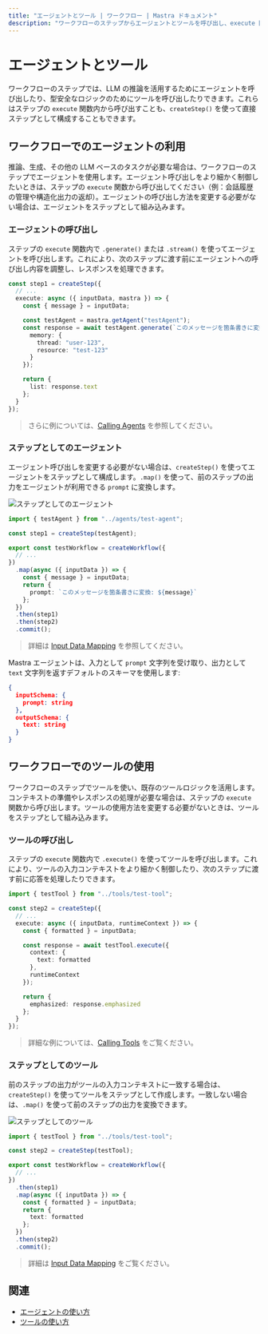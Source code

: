 ```yaml
---
title: "エージェントとツール | ワークフロー | Mastra ドキュメント"
description: "ワークフローのステップからエージェントとツールを呼び出し、execute 関数の実行とステップの合成のどちらを使うべきかを学びます。"
---
```


# エージェントとツール

ワークフローのステップでは、LLM の推論を活用するためにエージェントを呼び出したり、型安全なロジックのためにツールを呼び出したりできます。これらはステップの `execute` 関数内から呼び出すことも、`createStep()` を使って直接ステップとして構成することもできます。

## ワークフローでのエージェントの利用

推論、生成、その他の LLM ベースのタスクが必要な場合は、ワークフローのステップでエージェントを使用します。エージェント呼び出しをより細かく制御したいときは、ステップの `execute` 関数から呼び出してください（例：会話履歴の管理や構造化出力の返却）。エージェントの呼び出し方法を変更する必要がない場合は、エージェントをステップとして組み込みます。

### エージェントの呼び出し

ステップの `execute` 関数内で `.generate()` または `.stream()` を使ってエージェントを呼び出します。これにより、次のステップに渡す前にエージェントへの呼び出し内容を調整し、レスポンスを処理できます。

```typescript {7-12} filename="src/mastra/workflows/test-workflow.ts" showLineNumbers copy
const step1 = createStep({
  // ...
  execute: async ({ inputData, mastra }) => {
    const { message } = inputData;

    const testAgent = mastra.getAgent("testAgent");
    const response = await testAgent.generate(`このメッセージを箇条書きに変換: ${message}`, {
      memory: {
        thread: "user-123",
        resource: "test-123"
      }
    });

    return {
      list: response.text
    };
  }
});
```

> さらに例については、[Calling Agents](../../examples/agents/calling-agents.mdx) を参照してください。


### ステップとしてのエージェント

エージェント呼び出しを変更する必要がない場合は、`createStep()` を使ってエージェントをステップとして構成します。`.map()` を使って、前のステップの出力をエージェントが利用できる `prompt` に変換します。

![ステップとしてのエージェント](/image/workflows/workflows-agent-tools-agent-step.jpg)

```typescript {1,3,8-13} filename="src/mastra/workflows/test-workflow.ts" showLineNumbers copy
import { testAgent } from "../agents/test-agent";

const step1 = createStep(testAgent);

export const testWorkflow = createWorkflow({
  // ...
})
  .map(async ({ inputData }) => {
    const { message } = inputData;
    return {
      prompt: `このメッセージを箇条書きに変換: ${message}`
    };
  })
  .then(step1)
  .then(step2)
  .commit();
```

> 詳細は [Input Data Mapping](./input-data-mapping.mdx) を参照してください。

Mastra エージェントは、入力として `prompt` 文字列を受け取り、出力として `text` 文字列を返すデフォルトのスキーマを使用します:

```json
{
  inputSchema: {
    prompt: string
  },
  outputSchema: {
    text: string
  }
}
```


## ワークフローでのツールの使用

ワークフローのステップでツールを使い、既存のツールロジックを活用します。コンテキストの準備やレスポンスの処理が必要な場合は、ステップの `execute` 関数から呼び出します。ツールの使用方法を変更する必要がないときは、ツールをステップとして組み込みます。

### ツールの呼び出し

ステップの `execute` 関数内で `.execute()` を使ってツールを呼び出します。これにより、ツールの入力コンテキストをより細かく制御したり、次のステップに渡す前に応答を処理したりできます。

```typescript {8-13,16} filename="src/mastra/workflows/test-workflow.ts" showLineNumbers copy
import { testTool } from "../tools/test-tool";

const step2 = createStep({
  // ...
  execute: async ({ inputData, runtimeContext }) => {
    const { formatted } = inputData;

    const response = await testTool.execute({
      context: {
        text: formatted
      },
      runtimeContext
    });

    return {
      emphasized: response.emphasized
    };
  }
});
```

> 詳細な例については、[Calling Tools](../../examples/tools/calling-tools.mdx) をご覧ください。


### ステップとしてのツール

前のステップの出力がツールの入力コンテキストに一致する場合は、`createStep()` を使ってツールをステップとして作成します。一致しない場合は、`.map()` を使って前のステップの出力を変換できます。

![ステップとしてのツール](/image/workflows/workflows-agent-tools-tool-step.jpg)

```typescript {1,3,9-14} filename="src/mastra/workflows/test-workflow.ts" showLineNumbers copy
import { testTool } from "../tools/test-tool";

const step2 = createStep(testTool);

export const testWorkflow = createWorkflow({
  // ...
})
  .then(step1)
  .map(async ({ inputData }) => {
    const { formatted } = inputData;
    return {
      text: formatted
    };
  })
  .then(step2)
  .commit();
```

> 詳細は [Input Data Mapping](./input-data-mapping.mdx) をご覧ください。


## 関連

- [エージェントの使い方](../agents/overview.mdx)
- [ツールの使い方](../tools-mcp/overview.mdx)
